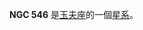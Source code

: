 {{NGCInfoBox
|NGCID=NGC 546
|發現者=約翰·弗里德里希·威廉·赫歇爾|發現日期=1835年10月23日|其他編號=ESO 296-25,MCG -6-4-29,AM 0122-381|曆元=J2000.0|赤經=1時25分12.6秒
|赤緯=-38°4'9"
|星座=玉夫座|星體=星系|星等=13.7|表面亮度=13.2|藍等=14.5}}

'''NGC 546''' 是[[玉夫座|玉夫座]]的一個[[星系|星系]]。

{{NGCReference|546}}
{{Catalogs|NGC=546}}
